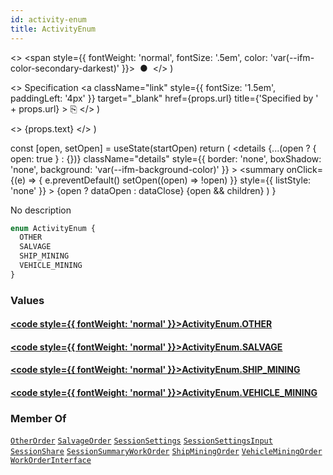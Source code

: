 ```yaml
---
id: activity-enum
title: ActivityEnum
---
```


  <>
    <span style={{ fontWeight: 'normal', fontSize: '.5em', color: 'var(--ifm-color-secondary-darkest)' }}>
      &nbsp;●&nbsp;
    </span>
  </>
)

  <>
    Specification
    <a
      className="link"
      style={{ fontSize: '1.5em', paddingLeft: '4px' }}
      target="_blank"
      href={props.url}
      title={'Specified by ' + props.url}
    >
      ⎘
    </a>
  </>
)

  <>
    <span className={props.class}>{props.text}</span>
  </>
)


  const [open, setOpen] = useState(startOpen)
  return (
    <details
      {...(open ? { open: true } : {})}
      className="details"
      style={{ border: 'none', boxShadow: 'none', background: 'var(--ifm-background-color)' }}
    >
      <summary
        onClick={(e) => {
          e.preventDefault()
          setOpen((open) => !open)
        }}
        style={{ listStyle: 'none' }}
      >
        {open ? dataOpen : dataClose}
      </summary>
      {open && children}
    </details>
  )
}

No description

```graphql
enum ActivityEnum {
  OTHER
  SALVAGE
  SHIP_MINING
  VEHICLE_MINING
}
```

### Values

#### [<code style={{ fontWeight: 'normal' }}>ActivityEnum.<b>OTHER</b></code>](#)

#### [<code style={{ fontWeight: 'normal' }}>ActivityEnum.<b>SALVAGE</b></code>](#)

#### [<code style={{ fontWeight: 'normal' }}>ActivityEnum.<b>SHIP_MINING</b></code>](#)

#### [<code style={{ fontWeight: 'normal' }}>ActivityEnum.<b>VEHICLE_MINING</b></code>](#)

### Member Of

[`OtherOrder`](/api/types/objects/other-order.mdx) <Badge class="badge badge--secondary badge--relation" text="object"/><Bullet />[`SalvageOrder`](/api/types/objects/salvage-order.mdx) <Badge class="badge badge--secondary badge--relation" text="object"/><Bullet />[`SessionSettings`](/api/types/objects/session-settings.mdx) <Badge class="badge badge--secondary badge--relation" text="object"/><Bullet />[`SessionSettingsInput`](/api/types/inputs/session-settings-input.mdx) <Badge class="badge badge--secondary badge--relation" text="input"/><Bullet />[`SessionShare`](/api/types/objects/session-share.mdx) <Badge class="badge badge--secondary badge--relation" text="object"/><Bullet />[`SessionSummaryWorkOrder`](/api/types/objects/session-summary-work-order.mdx) <Badge class="badge badge--secondary badge--relation" text="object"/><Bullet />[`ShipMiningOrder`](/api/types/objects/ship-mining-order.mdx) <Badge class="badge badge--secondary badge--relation" text="object"/><Bullet />[`VehicleMiningOrder`](/api/types/objects/vehicle-mining-order.mdx) <Badge class="badge badge--secondary badge--relation" text="object"/><Bullet />[`WorkOrderInterface`](/api/types/interfaces/work-order-interface.mdx) <Badge class="badge badge--secondary badge--relation" text="interface"/>
